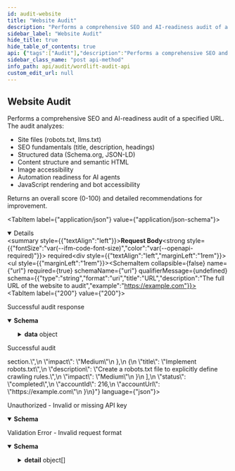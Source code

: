 ```yaml
---
id: audit-website
title: "Website Audit"
description: "Performs a comprehensive SEO and AI-readiness audit of a specified URL. The audit analyzes:"
sidebar_label: "Website Audit"
hide_title: true
hide_table_of_contents: true
api: {"tags":["Audit"],"description":"Performs a comprehensive SEO and AI-readiness audit of a specified URL. The audit analyzes:\n- Site files (robots.txt, llms.txt)\n- SEO fundamentals (title, description, headings)\n- Structured data (Schema.org, JSON-LD)\n- Content structure and semantic HTML\n- Image accessibility\n- Automation readiness for AI agents\n- JavaScript rendering and bot accessibility\n\nReturns an overall score (0-100) and detailed recommendations for improvement.\n","operationId":"audit_website","requestBody":{"required":true,"content":{"application/json":{"schema":{"type":"object","required":["url"],"properties":{"url":{"type":"string","format":"uri","title":"URL","description":"The full URL of the website to audit","example":"https://example.com"}},"title":"AuditRequest"},"examples":{"basic":{"summary":"Basic audit request","value":{"url":"https://example.com"}}}}}},"responses":{"200":{"description":"Successful audit response","content":{"application/json":{"schema":{"type":"object","properties":{"success":{"type":"boolean","description":"Indicates if the audit was successful"},"data":{"type":"object","properties":{"url":{"type":"string","description":"The audited URL (may include trailing slash)"},"domain":{"type":"string","description":"The base domain of the audited URL"},"timestamp":{"type":"string","format":"date-time","description":"ISO 8601 timestamp of when the audit was performed"},"overallScore":{"type":"integer","minimum":0,"maximum":100,"description":"Overall SEO and AI-readiness score (0-100)"},"summary":{"type":"string","description":"High-level summary of the audit findings"},"siteFiles":{"type":"object","properties":{"status":{"type":"string","enum":["Excellent","Good","Needs Improvement","Poor","Not Applicable"],"description":"Overall status of site files"},"explanation":{"type":"string","description":"Detailed explanation of site files evaluation"},"robotsTxt":{"type":"string","enum":["found","not_found","error"],"description":"Status of robots.txt file"},"llmsTxt":{"type":"string","enum":["found","not_found","error"],"description":"Status of llms.txt file (AI model instructions)"},"botAccess":{"type":"object","properties":{"gptbot":{"type":"string","enum":["allowed","disallowed","not_specified"]},"claude":{"type":"string","enum":["allowed","disallowed","not_specified"]},"googlebot":{"type":"string","enum":["allowed","disallowed","not_specified"]}}}},"title":"SiteFiles"},"seoFundamentals":{"type":"object","properties":{"status":{"type":"string","enum":["Excellent","Good","Needs Improvement","Poor","Not Applicable"]},"explanation":{"type":"string"},"title":{"type":"string","nullable":true,"description":"Page title tag content"},"description":{"type":"string","nullable":true,"description":"Meta description content"},"h1Count":{"type":"integer","description":"Number of H1 headings on the page"}},"title":"SeoFundamentals"},"structuredData":{"type":"object","properties":{"status":{"type":"string","enum":["Excellent","Good","Needs Improvement","Poor","Not Applicable"]},"explanation":{"type":"string"},"hasSchema":{"type":"boolean","description":"Whether schema.org markup is present"},"hasJsonLd":{"type":"boolean","description":"Whether JSON-LD structured data is present"},"detectedSchemas":{"type":"array","items":{"type":"string"},"description":"List of detected schema types"}},"title":"StructuredData"},"contentStructure":{"type":"object","properties":{"status":{"type":"string","enum":["Excellent","Good","Needs Improvement","Poor","Not Applicable"]},"explanation":{"type":"string"},"semanticHtmlScore":{"type":"integer","minimum":0,"maximum":10,"description":"Score for semantic HTML usage (0-10)"}},"title":"ContentStructure"},"imageAccessibility":{"type":"object","properties":{"status":{"type":"string","enum":["Excellent","Good","Needs Improvement","Poor","Not Applicable"]},"explanation":{"type":"string"},"missingAltPercentage":{"type":"number","minimum":0,"maximum":100,"description":"Percentage of images missing alt text"},"totalImages":{"type":"integer","description":"Total number of images on the page"},"imagesWithoutAlt":{"type":"integer","description":"Number of images without alt text"}},"title":"ImageAccessibility"},"automationReadiness":{"type":"object","properties":{"status":{"type":"string","enum":["Excellent","Good","Needs Improvement","Poor","Not Applicable"]},"explanation":{"type":"string"},"issues":{"type":"array","items":{"type":"string"},"description":"List of issues affecting automation readiness"}},"title":"AutomationReadiness"},"jsRendering":{"type":"object","properties":{"status":{"type":"string","enum":["Excellent","Good","Needs Improvement","Poor","Not Applicable"]},"explanation":{"type":"string"},"frameworkDetected":{"type":"string","description":"Detected JavaScript framework (React, Vue, Angular, etc.)"},"renderingType":{"type":"string","enum":["Static","SSR","CSR","Hybrid"],"description":"Type of rendering used by the site"},"aiAccessibility":{"type":"string","enum":["Excellent","Good","Fair","Poor"],"description":"How accessible the content is to AI agents"},"contentAvailability":{"type":"string","description":"Description of content availability in HTML"},"recommendations":{"type":"array","items":{"type":"string"},"description":"Recommendations for improving JS rendering"}},"title":"JsRendering"},"quickWins":{"type":"array","items":{"type":"object","properties":{"title":{"type":"string","description":"Title of the quick win recommendation"},"description":{"type":"string","description":"Detailed description of the recommendation"},"impact":{"type":"string","enum":["High","Medium","Low"],"description":"Expected impact of implementing this recommendation"}},"title":"QuickWin"}},"status":{"type":"string","enum":["completed","pending","failed"],"description":"Status of the audit process"},"accountId":{"type":"integer","description":"Account ID associated with the audit"},"accountUrl":{"type":"string","description":"Account URL associated with the audit"}},"title":"AuditData"}},"title":"AuditResponse"},"examples":{"successful":{"summary":"Successful audit","value":{"success":true,"data":{"url":"https://example.com/","domain":"https://example.com","timestamp":"2025-10-16T07:52:01.581Z","overallScore":35,"summary":"The website is a basic example domain, primarily intended for documentation.","siteFiles":{"status":"Poor","explanation":"Neither robots.txt nor llms.txt are present.","robotsTxt":"not_found","llmsTxt":"not_found","botAccess":{"gptbot":"not_specified","claude":"not_specified","googlebot":"not_specified"}},"seoFundamentals":{"status":"Poor","explanation":"The site has a title tag but lacks a meta description.","title":"Example Domain","description":null,"h1Count":1},"structuredData":{"status":"Poor","explanation":"No schema.org markup is present.","hasSchema":false,"hasJsonLd":false,"detectedSchemas":[]},"contentStructure":{"status":"Needs Improvement","explanation":"The content is very basic.","semanticHtmlScore":6},"imageAccessibility":{"status":"Not Applicable","explanation":"There are no images on the page.","missingAltPercentage":0,"totalImages":0,"imagesWithoutAlt":0},"automationReadiness":{"status":"Poor","explanation":"The lack of structured data and robots.txt/llms.txt hinders automation.","issues":["Missing robots.txt","Missing llms.txt","Lack of structured data"]},"jsRendering":{"status":"Good","explanation":"The website appears to be statically rendered with minimal to no JavaScript.","frameworkDetected":"None","renderingType":"Static","aiAccessibility":"Excellent","contentAvailability":"All content in HTML","recommendations":[]},"quickWins":[{"title":"Add a Meta Description","description":"Implement a meta description tag in the <head> section.","impact":"Medium"},{"title":"Implement robots.txt","description":"Create a robots.txt file to explicitly define crawling rules.","impact":"Medium"}],"status":"completed","accountId":216,"accountUrl":"https://example.com"}}}}}}},"401":{"description":"Unauthorized - Invalid or missing API key","content":{"application/json":{"schema":{"type":"object","properties":{"success":{"type":"boolean","example":false},"error":{"type":"string","description":"Error message"}},"title":"ErrorResponse"}}}},"422":{"description":"Validation Error - Invalid request format","content":{"application/json":{"schema":{"type":"object","properties":{"detail":{"type":"array","items":{"type":"object","properties":{"loc":{"type":"array","items":{"type":"string"}},"msg":{"type":"string"},"type":{"type":"string"}}}}},"title":"ValidationError"}}}}},"security":[{"ApiKey":[]}],"method":"post","path":"/audit","servers":[{"url":"https://api.wordlift.io","description":"Production server"}],"securitySchemes":{"ApiKey":{"type":"apiKey","in":"header","name":"Authorization","description":"API Key authentication. Use the format: `Key [your-wordlift-key]`\n\nExample: `Authorization: Key wl_abc123def456`\n"}},"jsonRequestBodyExample":{"url":"https://example.com"},"info":{"title":"WordLift Audit API","description":"The WordLift Audit API provides comprehensive SEO and AI-readiness analysis for websites.\nIt evaluates site files, SEO fundamentals, structured data, content structure, image accessibility,\nautomation readiness, and JavaScript rendering to provide actionable insights for improving\nboth search engine and AI agent discoverability.\n","version":"1.0.0"},"postman":{"name":"Website Audit","description":{"content":"Performs a comprehensive SEO and AI-readiness audit of a specified URL. The audit analyzes:\n- Site files (robots.txt, llms.txt)\n- SEO fundamentals (title, description, headings)\n- Structured data (Schema.org, JSON-LD)\n- Content structure and semantic HTML\n- Image accessibility\n- Automation readiness for AI agents\n- JavaScript rendering and bot accessibility\n\nReturns an overall score (0-100) and detailed recommendations for improvement.\n","type":"text/plain"},"url":{"path":["audit"],"host":["{{baseUrl}}"],"query":[],"variable":[]},"header":[{"key":"Content-Type","value":"application/json"},{"key":"Accept","value":"application/json"}],"method":"POST","body":{"mode":"raw","raw":"\"\"","options":{"raw":{"language":"json"}}},"auth":{"type":"apikey","apikey":[{"type":"any","value":"Authorization","key":"key"},{"type":"any","value":"<API Key>","key":"value"},{"type":"any","value":"header","key":"in"}]}}}
sidebar_class_name: "post api-method"
info_path: api/audit/wordlift-audit-api
custom_edit_url: null
---
```



## Website Audit



Performs a comprehensive SEO and AI-readiness audit of a specified URL. The audit analyzes:
- Site files (robots.txt, llms.txt)
- SEO fundamentals (title, description, headings)
- Structured data (Schema.org, JSON-LD)
- Content structure and semantic HTML
- Image accessibility
- Automation readiness for AI agents
- JavaScript rendering and bot accessibility

Returns an overall score (0-100) and detailed recommendations for improvement.


<MimeTabs><TabItem label={"application/json"} value={"application/json-schema"}><details style={{}} data-collapsed={false} open={true}><summary style={{"textAlign":"left"}}><strong>Request Body</strong><strong style={{"fontSize":"var(--ifm-code-font-size)","color":"var(--openapi-required)"}}> required</strong></summary><div style={{"textAlign":"left","marginLeft":"1rem"}}></div><ul style={{"marginLeft":"1rem"}}><SchemaItem collapsible={false} name={"url"} required={true} schemaName={"uri"} qualifierMessage={undefined} schema={{"type":"string","format":"uri","title":"URL","description":"The full URL of the website to audit","example":"https://example.com"}}></SchemaItem></ul></details></TabItem></MimeTabs><div><ApiTabs><TabItem label={"200"} value={"200"}><div>

Successful audit response

</div><div><MimeTabs schemaType={"response"}><TabItem label={"application/json"} value={"application/json"}><SchemaTabs><TabItem label={"Schema"} value={"Schema"}><details style={{}} data-collapsed={false} open={true}><summary style={{"textAlign":"left"}}><strong>Schema</strong></summary><div style={{"textAlign":"left","marginLeft":"1rem"}}></div><ul style={{"marginLeft":"1rem"}}><SchemaItem collapsible={false} name={"success"} required={false} schemaName={"boolean"} qualifierMessage={undefined} schema={{"type":"boolean","description":"Indicates if the audit was successful"}}></SchemaItem><SchemaItem collapsible={true} className={"schemaItem"}><details style={{}}><summary style={{}}><strong>data</strong><span style={{"opacity":"0.6"}}> object</span></summary><div style={{"marginLeft":"1rem"}}><SchemaItem collapsible={false} name={"url"} required={false} schemaName={"string"} qualifierMessage={undefined} schema={{"type":"string","description":"The audited URL (may include trailing slash)"}}></SchemaItem><SchemaItem collapsible={false} name={"domain"} required={false} schemaName={"string"} qualifierMessage={undefined} schema={{"type":"string","description":"The base domain of the audited URL"}}></SchemaItem><SchemaItem collapsible={false} name={"timestamp"} required={false} schemaName={"date-time"} qualifierMessage={undefined} schema={{"type":"string","format":"date-time","description":"ISO 8601 timestamp of when the audit was performed"}}></SchemaItem><SchemaItem collapsible={false} name={"overallScore"} required={false} schemaName={"integer"} qualifierMessage={"**Possible values:** `<= 100`"} schema={{"type":"integer","minimum":0,"maximum":100,"description":"Overall SEO and AI-readiness score (0-100)"}}></SchemaItem><SchemaItem collapsible={false} name={"summary"} required={false} schemaName={"string"} qualifierMessage={undefined} schema={{"type":"string","description":"High-level summary of the audit findings"}}></SchemaItem><SchemaItem collapsible={true} className={"schemaItem"}><details style={{}}><summary style={{}}><strong>siteFiles</strong><span style={{"opacity":"0.6"}}> object</span></summary><div style={{"marginLeft":"1rem"}}><SchemaItem collapsible={false} name={"status"} required={false} schemaName={"string"} qualifierMessage={"**Possible values:** [`Excellent`, `Good`, `Needs Improvement`, `Poor`, `Not Applicable`]"} schema={{"type":"string","enum":["Excellent","Good","Needs Improvement","Poor","Not Applicable"],"description":"Overall status of site files"}}></SchemaItem><SchemaItem collapsible={false} name={"explanation"} required={false} schemaName={"string"} qualifierMessage={undefined} schema={{"type":"string","description":"Detailed explanation of site files evaluation"}}></SchemaItem><SchemaItem collapsible={false} name={"robotsTxt"} required={false} schemaName={"string"} qualifierMessage={"**Possible values:** [`found`, `not_found`, `error`]"} schema={{"type":"string","enum":["found","not_found","error"],"description":"Status of robots.txt file"}}></SchemaItem><SchemaItem collapsible={false} name={"llmsTxt"} required={false} schemaName={"string"} qualifierMessage={"**Possible values:** [`found`, `not_found`, `error`]"} schema={{"type":"string","enum":["found","not_found","error"],"description":"Status of llms.txt file (AI model instructions)"}}></SchemaItem><SchemaItem collapsible={true} className={"schemaItem"}><details style={{}}><summary style={{}}><strong>botAccess</strong><span style={{"opacity":"0.6"}}> object</span></summary><div style={{"marginLeft":"1rem"}}><SchemaItem collapsible={false} name={"gptbot"} required={false} schemaName={"string"} qualifierMessage={"**Possible values:** [`allowed`, `disallowed`, `not_specified`]"} schema={{"type":"string","enum":["allowed","disallowed","not_specified"]}}></SchemaItem><SchemaItem collapsible={false} name={"claude"} required={false} schemaName={"string"} qualifierMessage={"**Possible values:** [`allowed`, `disallowed`, `not_specified`]"} schema={{"type":"string","enum":["allowed","disallowed","not_specified"]}}></SchemaItem><SchemaItem collapsible={false} name={"googlebot"} required={false} schemaName={"string"} qualifierMessage={"**Possible values:** [`allowed`, `disallowed`, `not_specified`]"} schema={{"type":"string","enum":["allowed","disallowed","not_specified"]}}></SchemaItem></div></details></SchemaItem></div></details></SchemaItem><SchemaItem collapsible={true} className={"schemaItem"}><details style={{}}><summary style={{}}><strong>seoFundamentals</strong><span style={{"opacity":"0.6"}}> object</span></summary><div style={{"marginLeft":"1rem"}}><SchemaItem collapsible={false} name={"status"} required={false} schemaName={"string"} qualifierMessage={"**Possible values:** [`Excellent`, `Good`, `Needs Improvement`, `Poor`, `Not Applicable`]"} schema={{"type":"string","enum":["Excellent","Good","Needs Improvement","Poor","Not Applicable"]}}></SchemaItem><SchemaItem collapsible={false} name={"explanation"} required={false} schemaName={"string"} qualifierMessage={undefined} schema={{"type":"string"}}></SchemaItem><SchemaItem collapsible={false} name={"title"} required={false} schemaName={"string"} qualifierMessage={undefined} schema={{"type":"string","nullable":true,"description":"Page title tag content"}}></SchemaItem><SchemaItem collapsible={false} name={"description"} required={false} schemaName={"string"} qualifierMessage={undefined} schema={{"type":"string","nullable":true,"description":"Meta description content"}}></SchemaItem><SchemaItem collapsible={false} name={"h1Count"} required={false} schemaName={"integer"} qualifierMessage={undefined} schema={{"type":"integer","description":"Number of H1 headings on the page"}}></SchemaItem></div></details></SchemaItem><SchemaItem collapsible={true} className={"schemaItem"}><details style={{}}><summary style={{}}><strong>structuredData</strong><span style={{"opacity":"0.6"}}> object</span></summary><div style={{"marginLeft":"1rem"}}><SchemaItem collapsible={false} name={"status"} required={false} schemaName={"string"} qualifierMessage={"**Possible values:** [`Excellent`, `Good`, `Needs Improvement`, `Poor`, `Not Applicable`]"} schema={{"type":"string","enum":["Excellent","Good","Needs Improvement","Poor","Not Applicable"]}}></SchemaItem><SchemaItem collapsible={false} name={"explanation"} required={false} schemaName={"string"} qualifierMessage={undefined} schema={{"type":"string"}}></SchemaItem><SchemaItem collapsible={false} name={"hasSchema"} required={false} schemaName={"boolean"} qualifierMessage={undefined} schema={{"type":"boolean","description":"Whether schema.org markup is present"}}></SchemaItem><SchemaItem collapsible={false} name={"hasJsonLd"} required={false} schemaName={"boolean"} qualifierMessage={undefined} schema={{"type":"boolean","description":"Whether JSON-LD structured data is present"}}></SchemaItem><SchemaItem collapsible={false} name={"detectedSchemas"} required={false} schemaName={"string[]"} qualifierMessage={undefined} schema={{"type":"array","items":{"type":"string"},"description":"List of detected schema types"}}></SchemaItem></div></details></SchemaItem><SchemaItem collapsible={true} className={"schemaItem"}><details style={{}}><summary style={{}}><strong>contentStructure</strong><span style={{"opacity":"0.6"}}> object</span></summary><div style={{"marginLeft":"1rem"}}><SchemaItem collapsible={false} name={"status"} required={false} schemaName={"string"} qualifierMessage={"**Possible values:** [`Excellent`, `Good`, `Needs Improvement`, `Poor`, `Not Applicable`]"} schema={{"type":"string","enum":["Excellent","Good","Needs Improvement","Poor","Not Applicable"]}}></SchemaItem><SchemaItem collapsible={false} name={"explanation"} required={false} schemaName={"string"} qualifierMessage={undefined} schema={{"type":"string"}}></SchemaItem><SchemaItem collapsible={false} name={"semanticHtmlScore"} required={false} schemaName={"integer"} qualifierMessage={"**Possible values:** `<= 10`"} schema={{"type":"integer","minimum":0,"maximum":10,"description":"Score for semantic HTML usage (0-10)"}}></SchemaItem></div></details></SchemaItem><SchemaItem collapsible={true} className={"schemaItem"}><details style={{}}><summary style={{}}><strong>imageAccessibility</strong><span style={{"opacity":"0.6"}}> object</span></summary><div style={{"marginLeft":"1rem"}}><SchemaItem collapsible={false} name={"status"} required={false} schemaName={"string"} qualifierMessage={"**Possible values:** [`Excellent`, `Good`, `Needs Improvement`, `Poor`, `Not Applicable`]"} schema={{"type":"string","enum":["Excellent","Good","Needs Improvement","Poor","Not Applicable"]}}></SchemaItem><SchemaItem collapsible={false} name={"explanation"} required={false} schemaName={"string"} qualifierMessage={undefined} schema={{"type":"string"}}></SchemaItem><SchemaItem collapsible={false} name={"missingAltPercentage"} required={false} schemaName={"number"} qualifierMessage={"**Possible values:** `<= 100`"} schema={{"type":"number","minimum":0,"maximum":100,"description":"Percentage of images missing alt text"}}></SchemaItem><SchemaItem collapsible={false} name={"totalImages"} required={false} schemaName={"integer"} qualifierMessage={undefined} schema={{"type":"integer","description":"Total number of images on the page"}}></SchemaItem><SchemaItem collapsible={false} name={"imagesWithoutAlt"} required={false} schemaName={"integer"} qualifierMessage={undefined} schema={{"type":"integer","description":"Number of images without alt text"}}></SchemaItem></div></details></SchemaItem><SchemaItem collapsible={true} className={"schemaItem"}><details style={{}}><summary style={{}}><strong>automationReadiness</strong><span style={{"opacity":"0.6"}}> object</span></summary><div style={{"marginLeft":"1rem"}}><SchemaItem collapsible={false} name={"status"} required={false} schemaName={"string"} qualifierMessage={"**Possible values:** [`Excellent`, `Good`, `Needs Improvement`, `Poor`, `Not Applicable`]"} schema={{"type":"string","enum":["Excellent","Good","Needs Improvement","Poor","Not Applicable"]}}></SchemaItem><SchemaItem collapsible={false} name={"explanation"} required={false} schemaName={"string"} qualifierMessage={undefined} schema={{"type":"string"}}></SchemaItem><SchemaItem collapsible={false} name={"issues"} required={false} schemaName={"string[]"} qualifierMessage={undefined} schema={{"type":"array","items":{"type":"string"},"description":"List of issues affecting automation readiness"}}></SchemaItem></div></details></SchemaItem><SchemaItem collapsible={true} className={"schemaItem"}><details style={{}}><summary style={{}}><strong>jsRendering</strong><span style={{"opacity":"0.6"}}> object</span></summary><div style={{"marginLeft":"1rem"}}><SchemaItem collapsible={false} name={"status"} required={false} schemaName={"string"} qualifierMessage={"**Possible values:** [`Excellent`, `Good`, `Needs Improvement`, `Poor`, `Not Applicable`]"} schema={{"type":"string","enum":["Excellent","Good","Needs Improvement","Poor","Not Applicable"]}}></SchemaItem><SchemaItem collapsible={false} name={"explanation"} required={false} schemaName={"string"} qualifierMessage={undefined} schema={{"type":"string"}}></SchemaItem><SchemaItem collapsible={false} name={"frameworkDetected"} required={false} schemaName={"string"} qualifierMessage={undefined} schema={{"type":"string","description":"Detected JavaScript framework (React, Vue, Angular, etc.)"}}></SchemaItem><SchemaItem collapsible={false} name={"renderingType"} required={false} schemaName={"string"} qualifierMessage={"**Possible values:** [`Static`, `SSR`, `CSR`, `Hybrid`]"} schema={{"type":"string","enum":["Static","SSR","CSR","Hybrid"],"description":"Type of rendering used by the site"}}></SchemaItem><SchemaItem collapsible={false} name={"aiAccessibility"} required={false} schemaName={"string"} qualifierMessage={"**Possible values:** [`Excellent`, `Good`, `Fair`, `Poor`]"} schema={{"type":"string","enum":["Excellent","Good","Fair","Poor"],"description":"How accessible the content is to AI agents"}}></SchemaItem><SchemaItem collapsible={false} name={"contentAvailability"} required={false} schemaName={"string"} qualifierMessage={undefined} schema={{"type":"string","description":"Description of content availability in HTML"}}></SchemaItem><SchemaItem collapsible={false} name={"recommendations"} required={false} schemaName={"string[]"} qualifierMessage={undefined} schema={{"type":"array","items":{"type":"string"},"description":"Recommendations for improving JS rendering"}}></SchemaItem></div></details></SchemaItem><SchemaItem collapsible={true} className={"schemaItem"}><details style={{}}><summary style={{}}><strong>quickWins</strong><span style={{"opacity":"0.6"}}> object[]</span></summary><div style={{"marginLeft":"1rem"}}><li><div style={{"fontSize":"var(--ifm-code-font-size)","opacity":"0.6","marginLeft":"-.5rem","paddingBottom":".5rem"}}>Array [</div></li><SchemaItem collapsible={false} name={"title"} required={false} schemaName={"string"} qualifierMessage={undefined} schema={{"type":"string","description":"Title of the quick win recommendation"}}></SchemaItem><SchemaItem collapsible={false} name={"description"} required={false} schemaName={"string"} qualifierMessage={undefined} schema={{"type":"string","description":"Detailed description of the recommendation"}}></SchemaItem><SchemaItem collapsible={false} name={"impact"} required={false} schemaName={"string"} qualifierMessage={"**Possible values:** [`High`, `Medium`, `Low`]"} schema={{"type":"string","enum":["High","Medium","Low"],"description":"Expected impact of implementing this recommendation"}}></SchemaItem><li><div style={{"fontSize":"var(--ifm-code-font-size)","opacity":"0.6","marginLeft":"-.5rem"}}>]</div></li></div></details></SchemaItem><SchemaItem collapsible={false} name={"status"} required={false} schemaName={"string"} qualifierMessage={"**Possible values:** [`completed`, `pending`, `failed`]"} schema={{"type":"string","enum":["completed","pending","failed"],"description":"Status of the audit process"}}></SchemaItem><SchemaItem collapsible={false} name={"accountId"} required={false} schemaName={"integer"} qualifierMessage={undefined} schema={{"type":"integer","description":"Account ID associated with the audit"}}></SchemaItem><SchemaItem collapsible={false} name={"accountUrl"} required={false} schemaName={"string"} qualifierMessage={undefined} schema={{"type":"string","description":"Account URL associated with the audit"}}></SchemaItem></div></details></SchemaItem></ul></details></TabItem><TabItem label={"Example (from schema)"} value={"Example (from schema)"}><ResponseSamples responseExample={"{\n  \"success\": true,\n  \"data\": {\n    \"url\": \"string\",\n    \"domain\": \"string\",\n    \"timestamp\": \"2025-10-16T08:33:30.147Z\",\n    \"overallScore\": 0,\n    \"summary\": \"string\",\n    \"siteFiles\": {\n      \"status\": \"Excellent\",\n      \"explanation\": \"string\",\n      \"robotsTxt\": \"found\",\n      \"llmsTxt\": \"found\",\n      \"botAccess\": {\n        \"gptbot\": \"allowed\",\n        \"claude\": \"allowed\",\n        \"googlebot\": \"allowed\"\n      }\n    },\n    \"seoFundamentals\": {\n      \"status\": \"Excellent\",\n      \"explanation\": \"string\",\n      \"title\": \"string\",\n      \"description\": \"string\",\n      \"h1Count\": 0\n    },\n    \"structuredData\": {\n      \"status\": \"Excellent\",\n      \"explanation\": \"string\",\n      \"hasSchema\": true,\n      \"hasJsonLd\": true,\n      \"detectedSchemas\": [\n        \"string\"\n      ]\n    },\n    \"contentStructure\": {\n      \"status\": \"Excellent\",\n      \"explanation\": \"string\",\n      \"semanticHtmlScore\": 0\n    },\n    \"imageAccessibility\": {\n      \"status\": \"Excellent\",\n      \"explanation\": \"string\",\n      \"missingAltPercentage\": 0,\n      \"totalImages\": 0,\n      \"imagesWithoutAlt\": 0\n    },\n    \"automationReadiness\": {\n      \"status\": \"Excellent\",\n      \"explanation\": \"string\",\n      \"issues\": [\n        \"string\"\n      ]\n    },\n    \"jsRendering\": {\n      \"status\": \"Excellent\",\n      \"explanation\": \"string\",\n      \"frameworkDetected\": \"string\",\n      \"renderingType\": \"Static\",\n      \"aiAccessibility\": \"Excellent\",\n      \"contentAvailability\": \"string\",\n      \"recommendations\": [\n        \"string\"\n      ]\n    },\n    \"quickWins\": [\n      {\n        \"title\": \"string\",\n        \"description\": \"string\",\n        \"impact\": \"High\"\n      }\n    ],\n    \"status\": \"completed\",\n    \"accountId\": 0,\n    \"accountUrl\": \"string\"\n  }\n}"} language={"json"}></ResponseSamples></TabItem><TabItem label={"successful"} value={"successful"}><p> Successful audit</p><ResponseSamples responseExample={"{\n  \"success\": true,\n  \"data\": {\n    \"url\": \"https://example.com/\",\n    \"domain\": \"https://example.com\",\n    \"timestamp\": \"2025-10-16T07:52:01.581Z\",\n    \"overallScore\": 35,\n    \"summary\": \"The website is a basic example domain, primarily intended for documentation.\",\n    \"siteFiles\": {\n      \"status\": \"Poor\",\n      \"explanation\": \"Neither robots.txt nor llms.txt are present.\",\n      \"robotsTxt\": \"not_found\",\n      \"llmsTxt\": \"not_found\",\n      \"botAccess\": {\n        \"gptbot\": \"not_specified\",\n        \"claude\": \"not_specified\",\n        \"googlebot\": \"not_specified\"\n      }\n    },\n    \"seoFundamentals\": {\n      \"status\": \"Poor\",\n      \"explanation\": \"The site has a title tag but lacks a meta description.\",\n      \"title\": \"Example Domain\",\n      \"description\": null,\n      \"h1Count\": 1\n    },\n    \"structuredData\": {\n      \"status\": \"Poor\",\n      \"explanation\": \"No schema.org markup is present.\",\n      \"hasSchema\": false,\n      \"hasJsonLd\": false,\n      \"detectedSchemas\": []\n    },\n    \"contentStructure\": {\n      \"status\": \"Needs Improvement\",\n      \"explanation\": \"The content is very basic.\",\n      \"semanticHtmlScore\": 6\n    },\n    \"imageAccessibility\": {\n      \"status\": \"Not Applicable\",\n      \"explanation\": \"There are no images on the page.\",\n      \"missingAltPercentage\": 0,\n      \"totalImages\": 0,\n      \"imagesWithoutAlt\": 0\n    },\n    \"automationReadiness\": {\n      \"status\": \"Poor\",\n      \"explanation\": \"The lack of structured data and robots.txt/llms.txt hinders automation.\",\n      \"issues\": [\n        \"Missing robots.txt\",\n        \"Missing llms.txt\",\n        \"Lack of structured data\"\n      ]\n    },\n    \"jsRendering\": {\n      \"status\": \"Good\",\n      \"explanation\": \"The website appears to be statically rendered with minimal to no JavaScript.\",\n      \"frameworkDetected\": \"None\",\n      \"renderingType\": \"Static\",\n      \"aiAccessibility\": \"Excellent\",\n      \"contentAvailability\": \"All content in HTML\",\n      \"recommendations\": []\n    },\n    \"quickWins\": [\n      {\n        \"title\": \"Add a Meta Description\",\n        \"description\": \"Implement a meta description tag in the <head> section.\",\n        \"impact\": \"Medium\"\n      },\n      {\n        \"title\": \"Implement robots.txt\",\n        \"description\": \"Create a robots.txt file to explicitly define crawling rules.\",\n        \"impact\": \"Medium\"\n      }\n    ],\n    \"status\": \"completed\",\n    \"accountId\": 216,\n    \"accountUrl\": \"https://example.com\"\n  }\n}"} language={"json"}></ResponseSamples></TabItem></SchemaTabs></TabItem></MimeTabs></div></TabItem><TabItem label={"401"} value={"401"}><div>

Unauthorized - Invalid or missing API key

</div><div><MimeTabs schemaType={"response"}><TabItem label={"application/json"} value={"application/json"}><SchemaTabs><TabItem label={"Schema"} value={"Schema"}><details style={{}} data-collapsed={false} open={true}><summary style={{"textAlign":"left"}}><strong>Schema</strong></summary><div style={{"textAlign":"left","marginLeft":"1rem"}}></div><ul style={{"marginLeft":"1rem"}}><SchemaItem collapsible={false} name={"success"} required={false} schemaName={"boolean"} qualifierMessage={undefined} schema={{"type":"boolean","example":false}}></SchemaItem><SchemaItem collapsible={false} name={"error"} required={false} schemaName={"string"} qualifierMessage={undefined} schema={{"type":"string","description":"Error message"}}></SchemaItem></ul></details></TabItem><TabItem label={"Example (from schema)"} value={"Example (from schema)"}><ResponseSamples responseExample={"{\n  \"success\": false,\n  \"error\": \"string\"\n}"} language={"json"}></ResponseSamples></TabItem></SchemaTabs></TabItem></MimeTabs></div></TabItem><TabItem label={"422"} value={"422"}><div>

Validation Error - Invalid request format

</div><div><MimeTabs schemaType={"response"}><TabItem label={"application/json"} value={"application/json"}><SchemaTabs><TabItem label={"Schema"} value={"Schema"}><details style={{}} data-collapsed={false} open={true}><summary style={{"textAlign":"left"}}><strong>Schema</strong></summary><div style={{"textAlign":"left","marginLeft":"1rem"}}></div><ul style={{"marginLeft":"1rem"}}><SchemaItem collapsible={true} className={"schemaItem"}><details style={{}}><summary style={{}}><strong>detail</strong><span style={{"opacity":"0.6"}}> object[]</span></summary><div style={{"marginLeft":"1rem"}}><li><div style={{"fontSize":"var(--ifm-code-font-size)","opacity":"0.6","marginLeft":"-.5rem","paddingBottom":".5rem"}}>Array [</div></li><SchemaItem collapsible={false} name={"loc"} required={false} schemaName={"string[]"} qualifierMessage={undefined} schema={{"type":"array","items":{"type":"string"}}}></SchemaItem><SchemaItem collapsible={false} name={"msg"} required={false} schemaName={"string"} qualifierMessage={undefined} schema={{"type":"string"}}></SchemaItem><SchemaItem collapsible={false} name={"type"} required={false} schemaName={"string"} qualifierMessage={undefined} schema={{"type":"string"}}></SchemaItem><li><div style={{"fontSize":"var(--ifm-code-font-size)","opacity":"0.6","marginLeft":"-.5rem"}}>]</div></li></div></details></SchemaItem></ul></details></TabItem><TabItem label={"Example (from schema)"} value={"Example (from schema)"}><ResponseSamples responseExample={"{\n  \"detail\": [\n    {\n      \"loc\": [\n        \"string\"\n      ],\n      \"msg\": \"string\",\n      \"type\": \"string\"\n    }\n  ]\n}"} language={"json"}></ResponseSamples></TabItem></SchemaTabs></TabItem></MimeTabs></div></TabItem></ApiTabs></div>
      